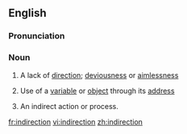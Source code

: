 ==English==

===Pronunciation===
{{IPA|/ˈɪndəˈɹɛkʃən/, /ˈɪndɪˈɹɛkʃən/ or /ˈɪndaɪˈɹɛkʃən/}}

===Noun===
{{wikipedia}}
{{en-noun}}

# A lack of [[direction]]; [[deviousness]] or [[aimlessness]]
# {{computing}} Use of a [[variable]] or [[object]] through its [[address]]
# An indirect action or process.

[[fr:indirection]]
[[vi:indirection]]
[[zh:indirection]]